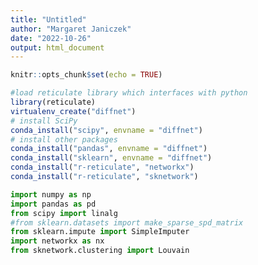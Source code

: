 ```yaml
---
title: "Untitled"
author: "Margaret Janiczek"
date: "2022-10-26"
output: html_document
---
```


```r
knitr::opts_chunk$set(echo = TRUE)

#load reticulate library which interfaces with python
library(reticulate)
virtualenv_create("diffnet")
# install SciPy
conda_install("scipy", envname = "diffnet")
# install other packages
conda_install("pandas", envname = "diffnet")
conda_install("sklearn", envname = "diffnet")
conda_install("r-reticulate", "networkx")
conda_install("r-reticulate", "sknetwork")
```

```python
import numpy as np
import pandas as pd
from scipy import linalg
#from sklearn.datasets import make_sparse_spd_matrix
from sklearn.impute import SimpleImputer
import networkx as nx
from sknetwork.clustering import Louvain
```

